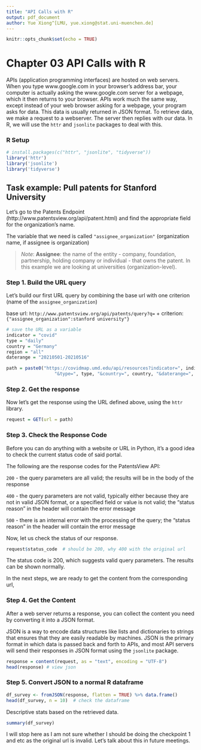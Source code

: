 ```yaml
---
title: "API Calls with R"
output: pdf_document
author: Yue Xiong^[LMU, yue.xiong@stat.uni-muenchen.de]
---
```


```r
knitr::opts_chunk$set(echo = TRUE)
```

# Chapter 03 API Calls with R

APIs (application programming interfaces) are hosted on web servers. When you type www.google.com in your browser's address bar, your computer is actually asking the www.google.com server for a webpage, which it then returns to your browser. APIs work much the same way, except instead of your web browser asking for a webpage, your program asks for data. This data is usually returned in JSON format. To retrieve data, we make a request to a webserver. The server then replies with our data. In R, we will use the `httr` and `jsonlite` packages to deal with this.

### R Setup

```r
# install.packages(c("httr", "jsonlite", "tidyverse"))
library('httr')
library('jsonlite')
library('tidyverse')
```

## Task example: Pull patents for Stanford University

Let's go to the Patents Endpoint (http://www.patentsview.org/api/patent.html) and find the appropriate field for the organization's name.

The variable that we need is called `"assignee_organization"` (organization name, if assignee is organization)

> _Note_: **Assignee**: the name of the entity - company, foundation, partnership, holding company or individual - that owns the patent. In this example we are looking at universities (organization-level).

### Step 1. Build the URL query 

Let's build our first URL query by combining the base url with one criterion (name of the `assignee_organization`)

base url: `http://www.patentsview.org/api/patents/query?q=` + criterion: `{"assignee_organization":stanford university"}`

```r
# save the URL as a variable
indicator = "covid"
type = "daily"
country = "Germany"
region = "all"
daterange = "20210501-20210516"

path = paste0("https://covidmap.umd.edu/api/resources?indicator=", indicator, 
                  "&type=", type, "&country=", country, "&daterange=", daterange)
```

### Step 2. Get the response

Now let's get the response using the URL defined above, using the `httr` library.

```r
request = GET(url = path)
```

### Step 3. Check the Response Code

Before you can do anything with a website or URL in Python, it’s a good idea to check the current status code of said portal.

The following are the response codes for the PatentsView API:

`200` - the query parameters are all valid; the results will be in the body of the response

`400` - the query parameters are not valid, typically either because they are not in valid JSON format, or a specified field or value is not valid; the “status reason” in the header will contain the error message

`500` -  there is an internal error with the processing of the query; the “status reason” in the header will contain the error message

Now, let us check the status of our response.

```r
request$status_code  # should be 200, why 400 with the original url
```
The status code is 200, which suggests valid query parameters. The results can be shown normally.

In the next steps, we are ready to get the content from the corresponding url,

### Step 4. Get the Content
After a web server returns a response, you can collect the content you need by converting it into a JSON format.

JSON is a way to encode data structures like lists and dictionaries to strings that ensures that they are easily readable by machines. JSON is the primary format in which data is passed back and forth to APIs, and most API servers will send their responses in JSON format using the `jsonlite` package.

```r
response = content(request, as = "text", encoding = "UTF-8")
head(response) # view json
```

### Step 5. Convert JSON to a normal R dataframe

```r
df_survey <- fromJSON(response, flatten = TRUE) %>% data.frame()
head(df_survey, n = 10)  # check the dataframe
```

Descriptive stats based on the retrieved data.

```r
summary(df_survey)
```

I will stop here as I am not sure whether I should be doing the checkpoint 1 and etc as the original url is invalid. Let's talk about this in future meetings.